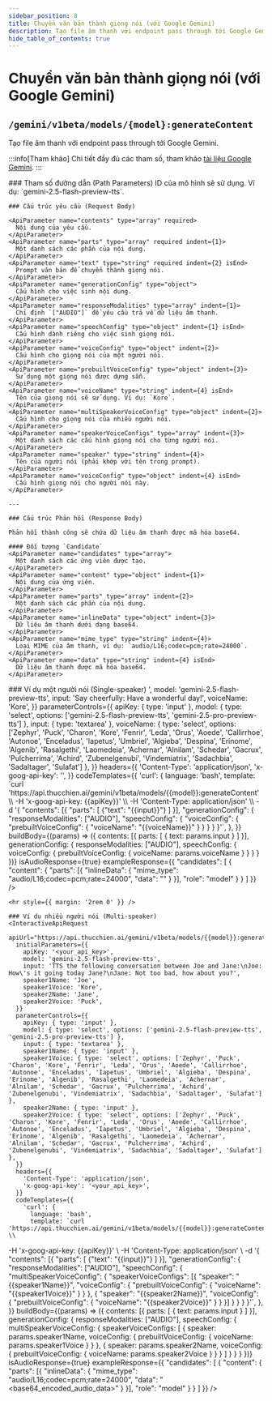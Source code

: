 ```yaml
---
sidebar_position: 8
title: Chuyển văn bản thành giọng nói (với Google Gemini)
description: Tạo file âm thanh với endpoint pass through tới Google Gemini.
hide_table_of_contents: true
---
```



# Chuyển văn bản thành giọng nói (với Google Gemini)

## <Badge method="POST" /> `/gemini/v1beta/models/{model}:generateContent`

Tạo file âm thanh với endpoint pass through tới Google Gemini.

:::info[Tham khảo]
Chi tiết đầy đủ các tham số, tham khảo [tài liệu Google Gemini](https://ai.google.dev/gemini-api/docs/speech-generation).
:::

<ApiReferenceLayout>
  <LeftColumn>
    ### Tham số đường dẫn (Path Parameters)
    <ApiParameter name="model" type="string" required isEnd>
      ID của mô hình sẽ sử dụng. Ví dụ: `gemini-2.5-flash-preview-tts`.
    </ApiParameter>

    ### Cấu trúc yêu cầu (Request Body)

    <ApiParameter name="contents" type="array" required>
      Nội dung của yêu cầu.
    </ApiParameter>
    <ApiParameter name="parts" type="array" required indent={1}>
      Một danh sách các phần của nội dung.
    </ApiParameter>
    <ApiParameter name="text" type="string" required indent={2} isEnd>
      Prompt văn bản để chuyển thành giọng nói.
    </ApiParameter>
    <ApiParameter name="generationConfig" type="object">
      Cấu hình cho việc sinh nội dung.
    </ApiParameter>
    <ApiParameter name="responseModalities" type="array" indent={1}>
      Chỉ định `["AUDIO"]` để yêu cầu trả về dữ liệu âm thanh.
    </ApiParameter>
    <ApiParameter name="speechConfig" type="object" indent={1} isEnd>
      Cấu hình dành riêng cho việc sinh giọng nói.
    </ApiParameter>
    <ApiParameter name="voiceConfig" type="object" indent={2}>
      Cấu hình cho giọng nói của một người nói.
    </ApiParameter>
    <ApiParameter name="prebuiltVoiceConfig" type="object" indent={3}>
      Sử dụng một giọng nói được dựng sẵn.
    </ApiParameter>
    <ApiParameter name="voiceName" type="string" indent={4} isEnd>
      Tên của giọng nói sẽ sử dụng. Ví dụ: `Kore`.
    </ApiParameter>
    <ApiParameter name="multiSpeakerVoiceConfig" type="object" indent={2}>
      Cấu hình cho giọng nói của nhiều người nói.
    </ApiParameter>
    <ApiParameter name="speakerVoiceConfigs" type="array" indent={3}>
      Một danh sách các cấu hình giọng nói cho từng người nói.
    </ApiParameter>
    <ApiParameter name="speaker" type="string" indent={4}>
      Tên của người nói (phải khớp với tên trong prompt).
    </ApiParameter>
    <ApiParameter name="voiceConfig" type="object" indent={4} isEnd>
      Cấu hình giọng nói cho người nói này.
    </ApiParameter>

    ---

    ### Cấu trúc Phản hồi (Response Body)

    Phản hồi thành công sẽ chứa dữ liệu âm thanh được mã hóa base64.

    #### Đối tượng `Candidate`
    <ApiParameter name="candidates" type="array">
      Một danh sách các ứng viên được tạo.
    </ApiParameter>
    <ApiParameter name="content" type="object" indent={1}>
      Nội dung của ứng viên.
    </ApiParameter>
    <ApiParameter name="parts" type="array" indent={2}>
      Một danh sách các phần của nội dung.
    </ApiParameter>
    <ApiParameter name="inlineData" type="object" indent={3}>
      Dữ liệu âm thanh dưới dạng base64.
    </ApiParameter>
    <ApiParameter name="mime_type" type="string" indent={4}>
      Loại MIME của âm thanh, ví dụ: `audio/L16;codec=pcm;rate=24000`.
    </ApiParameter>
    <ApiParameter name="data" type="string" indent={4} isEnd>
      Dữ liệu âm thanh được mã hóa base64.
    </ApiParameter>

  </LeftColumn>
  <RightColumn>
    ### Ví dụ một người nói (Single-speaker)
    <InteractiveApiRequest
      apiUrl="https://api.thucchien.ai/gemini/v1beta/models/{{model}}:generateContent"
      initialParameters={{
        apiKey: '<your_api_key>',
        model: 'gemini-2.5-flash-preview-tts',
        input: 'Say cheerfully: Have a wonderful day!',
        voiceName: 'Kore',
      }}
      parameterControls={{
        apiKey: { type: 'input' },
        model: { type: 'select', options: ['gemini-2.5-flash-preview-tts', 'gemini-2.5-pro-preview-tts'] },
        input: { type: 'textarea' },
        voiceName: { type: 'select', options: ['Zephyr', 'Puck', 'Charon', 'Kore', 'Fenrir', 'Leda', 'Orus', 'Aoede', 'Callirrhoe', 'Autonoe', 'Enceladus', 'Iapetus', 'Umbriel', 'Algieba', 'Despina', 'Erinome', 'Algenib', 'Rasalgethi', 'Laomedeia', 'Achernar', 'Alnilam', 'Schedar', 'Gacrux', 'Pulcherrima', 'Achird', 'Zubenelgenubi', 'Vindemiatrix', 'Sadachbia', 'Sadaltager', 'Sulafat'] },
      }}
      headers={{
        'Content-Type': 'application/json',
        'x-goog-api-key': '<your_api_key>',
      }}
      codeTemplates={{
        'curl': {
          language: 'bash',
          template: `curl 'https://api.thucchien.ai/gemini/v1beta/models/{{model}}:generateContent' \\
  -H 'x-goog-api-key: {{apiKey}}' \\
  -H 'Content-Type: application/json' \\
  -d '{
    "contents": [{
      "parts": [
        {"text": "{{input}}"}
      ]
    }],
    "generationConfig": {
        "responseModalities": ["AUDIO"],
        "speechConfig": {
          "voiceConfig": {
            "prebuiltVoiceConfig": {
              "voiceName": "{{voiceName}}"
            }
          }
        }
    }
  }'`,
        },
      }}
      buildBody={(params) => ({
        contents: [{
          parts: [
            { text: params.input }
          ]
        }],
        generationConfig: {
            responseModalities: ["AUDIO"],
            speechConfig: {
              voiceConfig: {
                prebuiltVoiceConfig: {
                  voiceName: params.voiceName
                }
              }
            }
        }
      })}
      isAudioResponse={true}
      exampleResponse={{
        "candidates": [
          { "content": { "parts": [{ "inlineData": { "mime_type": "audio/L16;codec=pcm;rate=24000", "data": "<base64_encoded_audio_data>" } }], "role": "model" } }
        ]
      }}
    />

    <hr style={{ margin: '2rem 0' }} />

    ### Ví dụ nhiều người nói (Multi-speaker)
    <InteractiveApiRequest
      apiUrl="https://api.thucchien.ai/gemini/v1beta/models/{{model}}:generateContent"
      initialParameters={{
        apiKey: '<your_api_key>',
        model: 'gemini-2.5-flash-preview-tts',
        input: 'TTS the following conversation between Joe and Jane:\nJoe: How\'s it going today Jane?\nJane: Not too bad, how about you?',
        speaker1Name: 'Joe',
        speaker1Voice: 'Kore',
        speaker2Name: 'Jane',
        speaker2Voice: 'Puck',
      }}
      parameterControls={{
        apiKey: { type: 'input' },
        model: { type: 'select', options: ['gemini-2.5-flash-preview-tts', 'gemini-2.5-pro-preview-tts'] },
        input: { type: 'textarea' },
        speaker1Name: { type: 'input' },
        speaker1Voice: { type: 'select', options: ['Zephyr', 'Puck', 'Charon', 'Kore', 'Fenrir', 'Leda', 'Orus', 'Aoede', 'Callirrhoe', 'Autonoe', 'Enceladus', 'Iapetus', 'Umbriel', 'Algieba', 'Despina', 'Erinome', 'Algenib', 'Rasalgethi', 'Laomedeia', 'Achernar', 'Alnilam', 'Schedar', 'Gacrux', 'Pulcherrima', 'Achird', 'Zubenelgenubi', 'Vindemiatrix', 'Sadachbia', 'Sadaltager', 'Sulafat'] },
        speaker2Name: { type: 'input' },
        speaker2Voice: { type: 'select', options: ['Zephyr', 'Puck', 'Charon', 'Kore', 'Fenrir', 'Leda', 'Orus', 'Aoede', 'Callirrhoe', 'Autonoe', 'Enceladus', 'Iapetus', 'Umbriel', 'Algieba', 'Despina', 'Erinome', 'Algenib', 'Rasalgethi', 'Laomedeia', 'Achernar', 'Alnilam', 'Schedar', 'Gacrux', 'Pulcherrima', 'Achird', 'Zubenelgenubi', 'Vindemiatrix', 'Sadachbia', 'Sadaltager', 'Sulafat'] },
      }}
      headers={{
        'Content-Type': 'application/json',
        'x-goog-api-key': '<your_api_key>',
      }}
      codeTemplates={{
        'curl': {
          language: 'bash',
          template: `curl 'https://api.thucchien.ai/gemini/v1beta/models/{{model}}:generateContent' \\
  -H 'x-goog-api-key: {{apiKey}}' \\
  -H 'Content-Type: application/json' \\
  -d '{
    "contents": [{
      "parts": [
        {"text": "{{input}}"}
      ]
    }],
    "generationConfig": {
        "responseModalities": ["AUDIO"],
        "speechConfig": {
          "multiSpeakerVoiceConfig": {
            "speakerVoiceConfigs": [{
                "speaker": "{{speaker1Name}}",
                "voiceConfig": {
                  "prebuiltVoiceConfig": {
                    "voiceName": "{{speaker1Voice}}"
                  }
                }
              }, {
                "speaker": "{{speaker2Name}}",
                "voiceConfig": {
                  "prebuiltVoiceConfig": {
                    "voiceName": "{{speaker2Voice}}"
                  }
                }
              }]
          }
        }
    }
  }'`,
        },
      }}
      buildBody={(params) => ({
        contents: [{
          parts: [
            { text: params.input }
          ]
        }],
        generationConfig: {
            responseModalities: ["AUDIO"],
            speechConfig: {
              multiSpeakerVoiceConfig: {
                speakerVoiceConfigs: [
                  {
                    speaker: params.speaker1Name,
                    voiceConfig: {
                      prebuiltVoiceConfig: {
                        voiceName: params.speaker1Voice
                      }
                    }
                  },
                  {
                    speaker: params.speaker2Name,
                    voiceConfig: {
                      prebuiltVoiceConfig: {
                        voiceName: params.speaker2Voice
                      }
                    }
                  }
                ]
              }
            }
        }
      })}
      isAudioResponse={true}
      exampleResponse={{
        "candidates": [
          { "content": { "parts": [{ "inlineData": { "mime_type": "audio/L16;codec=pcm;rate=24000", "data": "<base64_encoded_audio_data>" } }], "role": "model" } }
        ]
      }}
    />
  </RightColumn>
</ApiReferenceLayout>
